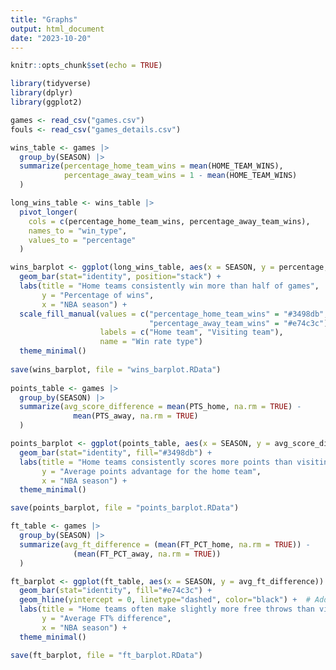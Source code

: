 ```yaml
---
title: "Graphs"
output: html_document
date: "2023-10-20"
---
```


```r
knitr::opts_chunk$set(echo = TRUE)
```


```r
library(tidyverse)
library(dplyr)
library(ggplot2)

games <- read_csv("games.csv")
fouls <- read_csv("games_details.csv")

wins_table <- games |>
  group_by(SEASON) |>
  summarize(percentage_home_team_wins = mean(HOME_TEAM_WINS),
            percentage_away_team_wins = 1 - mean(HOME_TEAM_WINS)
  )

long_wins_table <- wins_table |>
  pivot_longer(
    cols = c(percentage_home_team_wins, percentage_away_team_wins),
    names_to = "win_type",
    values_to = "percentage"
  )

wins_barplot <- ggplot(long_wins_table, aes(x = SEASON, y = percentage, fill = win_type)) +
  geom_bar(stat="identity", position="stack") +
  labs(title = "Home teams consistently win more than half of games",
       y = "Percentage of wins",
       x = "NBA season") +
  scale_fill_manual(values = c("percentage_home_team_wins" = "#3498db", 
                               "percentage_away_team_wins" = "#e74c3c"),
                    labels = c("Home team", "Visiting team"),
                    name = "Win rate type")
  theme_minimal()
  
save(wins_barplot, file = "wins_barplot.RData")
  
points_table <- games |>
  group_by(SEASON) |>
  summarize(avg_score_difference = mean(PTS_home, na.rm = TRUE) - 
              mean(PTS_away, na.rm = TRUE)
  )

points_barplot <- ggplot(points_table, aes(x = SEASON, y = avg_score_difference)) +
  geom_bar(stat="identity", fill="#3498db") +
  labs(title = "Home teams consistently scores more points than visiting teams",
       y = "Average points advantage for the home team",
       x = "NBA season") +
  theme_minimal()

save(points_barplot, file = "points_barplot.RData")

ft_table <- games |>
  group_by(SEASON) |>
  summarize(avg_ft_difference = (mean(FT_PCT_home, na.rm = TRUE)) - 
              (mean(FT_PCT_away, na.rm = TRUE))
  )

ft_barplot <- ggplot(ft_table, aes(x = SEASON, y = avg_ft_difference)) +
  geom_bar(stat="identity", fill="#e74c3c") + 
  geom_hline(yintercept = 0, linetype="dashed", color="black") +  # Adds a horizontal line at 0 for reference
  labs(title = "Home teams often make slightly more free throws than visiting teams",
       y = "Average FT% difference",
       x = "NBA season") +
  theme_minimal()

save(ft_barplot, file = "ft_barplot.RData")

```
